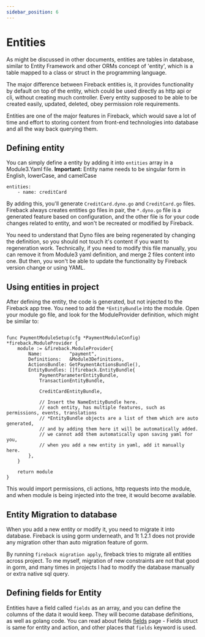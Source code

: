 ```yaml
---
sidebar_position: 6
---
```


# Entities

As might be discussed in other documents, entities are tables in database, similar to Entity Framework
and other ORMs concept of 'entity', which is a table mapped to a class or struct in the programming language.

The major difference between Fireback entities is, it provides functionality by default on top of the entity,
which could be used directly as http api or cli, without creating much controller. Every entity supposed
to be able to be created easily, updated, deleted, obey permission role requirements.

Entities are one of the major features in Fireback, which would save a lot of time and effort to storing content from front-end technologies into database and all the way back querying them.

## Defining entity

You can simply define a entity by adding it into `entities` array in a Module3.Yaml file.
**Important:** Entity name needs to be singular form in English, lowerCase, and camelCase

```
entities:
    - name: creditCard
```

By adding this, you'll generate `CreditCard.dyno.go` and `CreditCard.go` files. Fireback always creates
entities go files in pair, the `*.dyno.go` file is a generated feature based on configuration, and the other file is for your code changes related to entity, and won't be recreated or modified by Fireback.

You need to understand that Dyno files are being regenerated by changing the definition, so you should
not touch it's content if you want to regeneration work. Technically, if you need to modify this file
manually, you can remove it from Module3 yaml definition, and merge 2 files content into one. But then, you won't be able to update the functionality by Fireback version change or using YAML.

## Using entities in project

After defining the entity, the code is generated, but not injected to the Fireback app tree. You need to add the `*EntityBundle` into the module. Open your module go file, and look for the ModuleProvider
definition, which might be similar to:

```

func PaymentModuleSetup(cfg *PaymentModuleConfig) *fireback.ModuleProvider {
	module := &fireback.ModuleProvider{
		Name:          "payment",
		Definitions:   &Module3Definitions,
		ActionsBundle: GetPaymentActionsBundle(),
		EntityBundles: []fireback.EntityBundle{
			PaymentParameterEntityBundle,
			TransactionEntityBundle,

            CreditCardEntityBundle,

			// Insert the NameEntityBundle here.
			// each entity, has multiple features, such as permissions, events, translations
			// *EntityBundle objects are a list of them which are auto generated,
			// and by adding them here it will be automatically added.
			// we cannot add them automatically upon saving yaml for you,
			// when you add a new entity in yaml, add it manually here.
		},
	}

	return module
}
```

This would import permissions, cli actions, http requests into the module, and when module is being
injected into the tree, it would become available.

## Entity Migration to database

When you add a new entity or modify it, you need to migrate it into database. Fireback is using gorm underneath, and 1t 1.2.1 does not provide any migration other than auto migration feature of gorm.

By running `fireback migration apply`, fireback tries to migrate all entities across project.
To me myself, migration of new constraints are not that good in gorm, and many times in projects
I had to modify the database manually or extra native sql query.

## Defining fields for Entity

Entities have a field called `fields` as an array, and you can define the columns of the data it would
keep. They will become database definitions, as well as golang code. You can read about fields [fields](fields) page - Fields struct is same for entity and action, and other places that `fields` keyword is used.